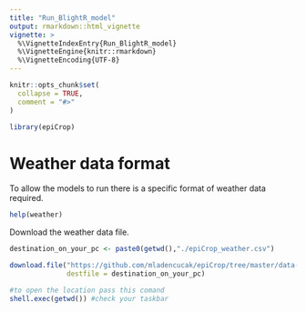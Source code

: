 ```yaml
---
title: "Run_BlightR_model"
output: rmarkdown::html_vignette
vignette: >
  %\VignetteIndexEntry{Run_BlightR_model}
  %\VignetteEngine{knitr::rmarkdown}
  %\VignetteEncoding{UTF-8}
---
```


```r
knitr::opts_chunk$set(
  collapse = TRUE,
  comment = "#>"
)
```

```r
library(epiCrop)
```
# Weather data format
To allow the models to run there is a specific format of weather data required.

```r
help(weather)
```
Download the weather data file. 

```r
destination_on_your_pc <- paste0(getwd(),"./epiCrop_weather.csv")

download.file("https://github.com/mladencucak/epiCrop/tree/master/data-raw/weather_OP_2016.csv",
              destfile = destination_on_your_pc)

#to open the location pass this comand
shell.exec(getwd()) #check your taskbar 
```


```r

```


```r

```


```r

```


```r

```


```r

```


```r

```


```r

```


```r

```

